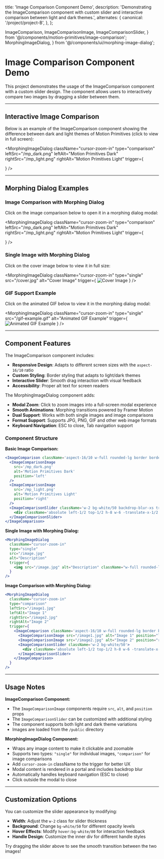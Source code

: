   title: 'Image Comparison Component Demo',
  description:
    'Demonstrating the ImageComparison component with custom slider and interactive comparison between light and dark themes.',
  alternates: {
    canonical: '/project/project-B',
  },
};

  ImageComparison,
  ImageComparisonImage,
  ImageComparisonSlider,
} from '@/components/motion-primitives/image-comparison';
  MorphingImageDialog,
} from '@/components/ui/morphing-image-dialog';

# Image Comparison Component Demo

This project demonstrates the usage of the ImageComparison component with a custom slider design. The component allows users to interactively compare two images by dragging a slider between them.

---

## Interactive Image Comparison

Below is an example of the ImageComparison component showing the difference between dark and light themes of Motion Primitives (click to view in full screen):

<MorphingImageDialog
  className="cursor-zoom-in"
  type="comparison"
  leftSrc="/mp_dark.png"
  leftAlt="Motion Primitives Dark"
  rightSrc="/mp_light.png"
  rightAlt="Motion Primitives Light"
  trigger={
    <ImageComparison className='aspect-16/10 w-full rounded-lg border border-zinc-200 dark:border-zinc-800'>
      <ImageComparisonImage
        src='/mp_dark.png'
        alt='Motion Primitives Dark'
        position='left'
      />
      <ImageComparisonImage
        src='/mp_light.png'
        alt='Motion Primitives Light'
        position='right'
      />
      <ImageComparisonSlider className='w-2 bg-white/50 backdrop-blur-xs transition-colors hover:bg-white/80'>
        <div className='absolute left-1/2 top-1/2 h-8 w-6 -translate-x-1/2 -translate-y-1/2 rounded-[4px] bg-white' />
      </ImageComparisonSlider>
    </ImageComparison>
  }
/>

---

## Morphing Dialog Examples

### Image Comparison with Morphing Dialog

Click on the image comparison below to open it in a morphing dialog modal:

<MorphingImageDialog
  className="cursor-zoom-in"
  type="comparison"
  leftSrc="/mp_dark.png"
  leftAlt="Motion Primitives Dark"
  rightSrc="/mp_light.png"
  rightAlt="Motion Primitives Light"
  trigger={
    <ImageComparison className='aspect-16/10 w-full rounded-lg border border-zinc-200 dark:border-zinc-800'>
      <ImageComparisonImage
        src='/mp_dark.png'
        alt='Motion Primitives Dark'
        position='left'
      />
      <ImageComparisonImage
        src='/mp_light.png'
        alt='Motion Primitives Light'
        position='right'
      />
      <ImageComparisonSlider className='w-2 bg-white/50 backdrop-blur-xs transition-colors hover:bg-white/80'>
        <div className='absolute left-1/2 top-1/2 h-8 w-6 -translate-x-1/2 -translate-y-1/2 rounded-[4px] bg-white' />
      </ImageComparisonSlider>
    </ImageComparison>
  }
/>

### Single Image with Morphing Dialog

Click on the cover image below to view it in full size:

<MorphingImageDialog
  className="cursor-zoom-in"
  type="single"
  src="/cover.jpg"
  alt="Cover Image"
  trigger={
    <img 
      src="/cover.jpg" 
      alt="Cover Image" 
      className="aspect-video w-full rounded-lg border border-zinc-200 dark:border-zinc-800 object-cover"
    />
  }
/>

### GIF Support Example

Click on the animated GIF below to view it in the morphing dialog modal:

<MorphingImageDialog
  className="cursor-zoom-in"
  type="single"
  src="/gif-example.gif"
  alt="Animated GIF Example"
  trigger={
    <img 
      src="/gif-example.gif" 
      alt="Animated GIF Example" 
      className="aspect-video w-full rounded-lg border border-zinc-200 dark:border-zinc-800 object-cover"
    />
  }
/>

---

## Component Features

The ImageComparison component includes:

- **Responsive Design**: Adapts to different screen sizes with the `aspect-16/10` ratio
- **Custom Styling**: Border styling that adapts to light/dark themes
- **Interactive Slider**: Smooth drag interaction with visual feedback
- **Accessibility**: Proper alt text for screen readers

The MorphingImageDialog component adds:

- **Modal Zoom**: Click to zoom images into a full-screen modal experience
- **Smooth Animations**: Morphing transitions powered by Framer Motion
- **Dual Support**: Works with both single images and image comparisons
- **Format Support**: Supports JPG, PNG, GIF and other web image formats
- **Keyboard Navigation**: ESC to close, Tab navigation support

### Component Structure

**Basic Image Comparison:**
```jsx
<ImageComparison className='aspect-16/10 w-full rounded-lg border border-zinc-200 dark:border-zinc-800'>
  <ImageComparisonImage
    src='/mp_dark.png'
    alt='Motion Primitives Dark'
    position='left'
  />
  <ImageComparisonImage
    src='/mp_light.png'
    alt='Motion Primitives Light'
    position='right'
  />
  <ImageComparisonSlider className='w-2 bg-white/50 backdrop-blur-xs transition-colors hover:bg-white/80'>
    <div className='absolute left-1/2 top-1/2 h-8 w-6 -translate-x-1/2 -translate-y-1/2 rounded-[4px] bg-white' />
  </ImageComparisonSlider>
</ImageComparison>
```

**Single Image with Morphing Dialog:**
```jsx
<MorphingImageDialog
  className="cursor-zoom-in"
  type="single"
  src="/image.jpg"
  alt="Description"
  trigger={
    <img src="/image.jpg" alt="Description" className="w-full rounded-lg" />
  }
/>
```

**Image Comparison with Morphing Dialog:**
```jsx
<MorphingImageDialog
  className="cursor-zoom-in"
  type="comparison"
  leftSrc="/image1.jpg"
  leftAlt="Image 1"
  rightSrc="/image2.jpg"
  rightAlt="Image 2"
  trigger={
    <ImageComparison className='aspect-16/10 w-full rounded-lg border border-zinc-200 dark:border-zinc-800'>
      <ImageComparisonImage src="/image1.jpg" alt="Image 1" position="left" />
      <ImageComparisonImage src="/image2.jpg" alt="Image 2" position="right" />
      <ImageComparisonSlider className='w-2 bg-white/50'>
        <div className='absolute left-1/2 top-1/2 h-8 w-6 -translate-x-1/2 -translate-y-1/2 rounded-[4px] bg-white' />
      </ImageComparisonSlider>
    </ImageComparison>
  }
/>
```

---

## Usage Notes

**ImageComparison Component:**
- The `ImageComparisonImage` components require `src`, `alt`, and `position` props
- The `ImageComparisonSlider` can be customized with additional styling
- The component supports both light and dark theme variations
- Images are loaded from the `/public` directory

**MorphingImageDialog Component:**
- Wraps any image content to make it clickable and zoomable
- Supports two types: `"single"` for individual images, `"comparison"` for image comparisons
- Add `cursor-zoom-in` className to the trigger for better UX
- Modal content is rendered in a portal and includes backdrop blur
- Automatically handles keyboard navigation (ESC to close)
- Click outside the modal to close

---

## Customization Options

You can customize the slider appearance by modifying:

- **Width**: Adjust the `w-2` class for slider thickness
- **Background**: Change `bg-white/50` for different opacity levels
- **Hover Effects**: Modify `hover:bg-white/80` for interaction feedback
- **Handle Design**: Customize the inner div for different handle styles

Try dragging the slider above to see the smooth transition between the two images!